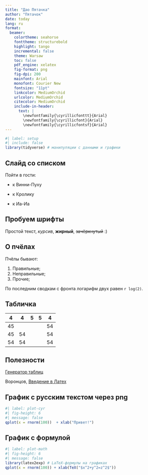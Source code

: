 ```yaml
---
title: "Дао Пятачка"
author: "Пятачок"
date: today
lang: ru
format:
  beamer:
    colortheme: seahorse
    fonttheme: structurebold
    highlight: tango
    incremental: false
    theme: Warsaw
    toc: false
    pdf_engine: xelatex
    fig-format: png
    fig-dpi: 200
    mainfont: Arial
    monofont: Courier New
    fontsize: "11pt"
    linkcolor: MediumOrchid
    urlcolor: MediumOrchid
    citecolor: MediumOrchid
    include-in-header:
      text: |
        \newfontfamily{\cyrillicfonttt}{Arial}
        \newfontfamily{\cyrillicfont}{Arial}
        \newfontfamily{\cyrillicfontsf}{Arial}
---
```


```r
#| label: setup
#| include: false
library(tidyverse) # манипуляции с данными и графики
```


## Слайд со списком

Пойти в гости:

* к Винни-Пуху

* к Кролику

* к Иа-Иа

## Пробуем шрифты

Простой текст, *курсив*, **жирный**, ~~зачёркнутый~~ :)


## О пчёлах

Пчёлы бывают:

1. Правильные;
1. Неправильные;
1. Прочие;

По последним сводкам с фронта логарифм двух равен `r log(2)`.

## Табличка

| 4   | 4   | 5  | 5  | 4   |
|-----|-----|----|----|-----|
| 45  |     |    |    |  54 |
| 45  | 54  |    |    |  54 |
|  54 | 54  |    |    |  54 |

## Полезности

[Генератор таблиц](http://tablesgenerator.com)

Воронцов, [Введение в Латех](http://www.ccas.ru/voron/download/voron05latex.pdf)

## График с русским текстом через png

```r
#| label: plot-cyr
#| fig-height: 6
#| message: false
qplot(x = rnorm(100))  + xlab("Привет!")
```

## График с формулой

```r
#| label: plot-math
#| fig-height: 6
#| message: false
library(latex2exp) # LaTeX-формулы на графиках
qplot(x = rnorm(100)) + xlab(TeX("$x^2+y^2=z^2$"))
```